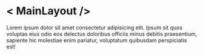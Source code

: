 
<Meta title="Layout/MainLayout" />

# < MainLayout />

<Canvas>
  <Story name="Default">
    <MainLayout>
      <div className="bg-slate-300">
        Lorem ipsum dolor sit amet consectetur adipisicing elit. Ipsum sit quos voluptas eius odio eos delectus doloribus officiis
        minus debitis praesentium, sapiente hic molestiae enim pariatur, voluptatum quibusdam perspiciatis est!
      </div>
    </MainLayout>
  </Story>
</Canvas>
